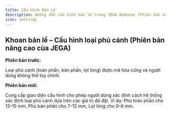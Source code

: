 ```yaml
---
title: Cấu Hình Bản Lề
description: Hướng dẫn cấu hình bản lề trong JEGA AiHouse (Phiên bản nâng cao).
icon: settings
---
```


## Khoan bản lề – Cấu hình loại phủ cánh (Phiên bản nâng cao của JEGA)

**Phiên bản trước:**

Loại phủ cánh (toàn phần, bán phần, lọt lòng) được mã hóa cứng và người dùng không thể tùy chỉnh.

**Phiên bản mới:**

Cung cấp giao diện cấu hình cho phép người dùng xác định cách hệ thống xác định loại phủ cánh dựa trên các giá trị đã đặt.
Ví dụ: Phủ toàn phần cho 13–15 mm, Phủ bán phần cho 7–12 mm, Lọt lòng cho 0–6 mm.

